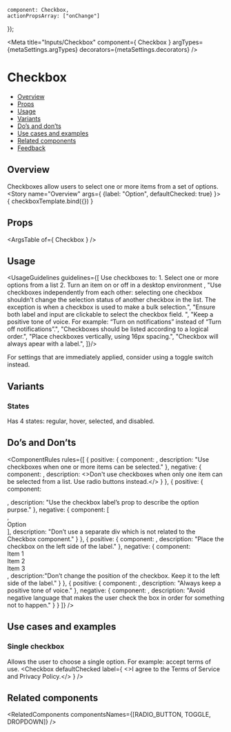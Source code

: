 
    component: Checkbox,
    actionPropsArray: ["onChange"]
});

<Meta
  title="Inputs/Checkbox"
  component={ Checkbox }
  argTypes={metaSettings.argTypes}
  decorators={metaSettings.decorators}
/>

<!--- Component template -->


<!--- Component documentation -->

# Checkbox
- [Overview](#overview)
- [Props](#props)
- [Usage](#usage)
- [Variants](#variants)
- [Do’s and don’ts](#dos-and-donts)
- [Use cases and examples](#use-cases-and-examples)
- [Related components](#related-components)
- [Feedback](#feedback)

## Overview
Checkboxes allow users to select one or more items from a set of options.
<Canvas>
  <Story name="Overview"
         args={ {label: "Option", defaultChecked: true} }>
    { checkboxTemplate.bind({}) }
  </Story>
</Canvas>

## Props
<ArgsTable of={ Checkbox } />

## Usage
<UsageGuidelines guidelines={[
  <span className="monday-style-story-checkbox_list">Use checkboxes to:
    <span className="monday-style-story-checkbox_list-item">1. Select one or more options from a list</span>
    <span className="monday-style-story-checkbox_list-item">2. Turn an item on or off in a desktop environment</span>
  </span>,
  "Use checkboxes independently from each other: selecting one checkbox shouldn’t change the selection status of another checkbox in the list. The exception is when a checkbox is used to make a bulk selection.",
  "Ensure both label and input are clickable to select the checkbox field. ",
  "Keep a positive tone of voice. For example: “Turn on notifications” instead of “Turn off notifications”.",
  "Checkboxes should be listed according to a logical order.",
  "Place checkboxes vertically, using 16px spacing.",
  "Checkbox will always apear with a label.",
]}/>

<Tip title="Am I using the right component?">For settings that are immediately applied, consider using a <Link href="/?path=/docs/inputs-toggle--overview" size={Link.sizes.SMALL} withoutSpacing>toggle switch</Link> instead.</Tip>

## Variants
### States
Has 4 states: regular, hover, selected, and disabled.
<Canvas>
  <Story name="States">
    <Checkbox label="Regular" />
    <Checkbox label="Selected" checked />
    <Checkbox label="Disabled" disabled />
    <Checkbox label="Indeterminate" indeterminate />
  </Story>
</Canvas>

## Do’s and Don’ts
<ComponentRules
  rules={[
    {
      positive: {
        component:
          <DialogContentContainer className="monday-style-story-checkbox_wrapper">
            <Checkbox label="Item 1" name="Item 1" />
            <Checkbox label="Item 2" name="Item 2" checked />
            <Checkbox label="Item 3" name="Item 3" checked />
          </DialogContentContainer>,
        description: "Use checkboxes when one or more items can be selected."
      },
      negative: {
        component:
          <DialogContentContainer className="monday-style-story-checkbox_wrapper">
            <Checkbox label="Item 1" name="Item 1" checked />
            <Checkbox label="Item 2" name="Item 2" />
            <Checkbox label="Item 3" name="Item 3" />
          </DialogContentContainer>,
        description: <>Don't use checkboxes when only one item can be selected from a list. Use <Link href="/?path=/docs/inputs-radio-button--overview" withoutSpacing>radio buttons</Link> instead.</>
      }
    },
    {
      positive: {
        component:<div className="monday-style-story-checkbox_border"><Checkbox label="Option" defaultChecked /></div>,
        description: "Use the checkbox label’s prop to describe the option purpse."
      },
      negative: {
        component: [
          <div className="monday-style-story-checkbox_border">
            <Checkbox className="monday-style-story-checkbox_minus-margin" defaultChecked />
          </div>,
          <div className="monday-style-story-checkbox_border">Option</div>
        ],
        description: "Don’t use a separate div which is not related to the Checkbox component."
      }
    },
    {
      positive: {
        component:
          <DialogContentContainer className="monday-style-story-checkbox_wrapper">
            <Checkbox label="Item 1" name="Item 1" />
            <Checkbox label="Item 2" name="Item 2" defaultChecked />
            <Checkbox label="Item 3" name="Item 3" defaultChecked />
          </DialogContentContainer>,
        description: "Place the checkbox on the left side of the label."
      },
      negative: {
        component:
          <DialogContentContainer className="monday-style-story-checkbox_wrapper">
            <div className="monday-style-story-checkbox_inline-wrapper">
              <span>Item 1</span>
              <Checkbox className="monday-style-story-checkbox_minus-margin" />
            </div>
            <div className="monday-style-story-checkbox_inline-wrapper">
              <span>Item 2</span>
              <Checkbox className="monday-style-story-checkbox_minus-margin" defaultChecked />
            </div>
            <div className="monday-style-story-checkbox_inline-wrapper">
              <span>Item 3</span>
              <Checkbox className="monday-style-story-checkbox_minus-margin" defaultChecked />
            </div>
          </DialogContentContainer>,
        description:"Don’t change the position of the checkbox. Keep it to the left side of the label."
      }
    },
    {
      positive: {
        component:
          <DialogContentContainer className="monday-style-story-checkbox_wrapper">
            <Checkbox label="Only show incomplete items" defaultChecked />
          </DialogContentContainer>,
        description: "Always keep a positive tone of voice."
      },
      negative: {
        component:
          <DialogContentContainer className="monday-style-story-checkbox_wrapper">
            <Checkbox label="Hide done items" defaultChecked />
          </DialogContentContainer>,
        description: "Avoid negative language that makes the user check the box in order for something not to happen."
      }
    }
  ]}
/>

## Use cases and examples
### Single checkbox
Allows the user to choose a single option. For example: accept terms of use.
<Canvas>
  <Story name="Single checkbox">
    <Checkbox defaultChecked label={
      <>I agree to the <span className="element-type-link">Terms of Service</span> and <span className="element-type-link">Privacy Policy.</span></>
    } />
  </Story>
</Canvas>

## Related components
<RelatedComponents componentsNames={[RADIO_BUTTON, TOGGLE, DROPDOWN]} />
